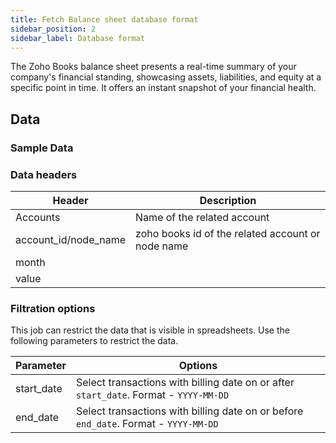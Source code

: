 ```yaml
---
title: Fetch Balance sheet database format
sidebar_position: 2
sidebar_label: Database format
---
```


The Zoho Books balance sheet presents a real-time summary of your company's financial standing, showcasing assets, liabilities, and equity at a specific point in time. It offers an instant snapshot of your financial health. 

<AddJob
  template="gsheet_zoho_books_db_balance_sheet"
/>


## Data

### Sample Data

<Gsheet
  src="https://docs.google.com/spreadsheets/d/1-gX-uq5YrTW-6gQJYM-mNXitEOfJLTiQCvPtV8CR1Yc/edit#gid=833516919"
/>


### Data headers

| Header | Description |
|----|----|
| Accounts | Name of the related account |
| account_id/node_name | zoho books id of the related account or node name |
| month |  |
| value |  |


### Filtration options

This job can restrict the data that is visible in spreadsheets. Use the following parameters to restrict the data.

| Parameter | Options |
|----|----|
| start_date | Select transactions with billing date on or after `start_date`. Format - `YYYY-MM-DD` |
| end_date | Select transactions with billing date on or before `end_date`. Format - `YYYY-MM-DD` |

<!---
## Others

### Similar jobs

Similar sort of data can be achieved by using get accounting transaction job and filtering it by invoice type. 

### Reports that use this job

Here are some of the report templates that use this job: 
-->